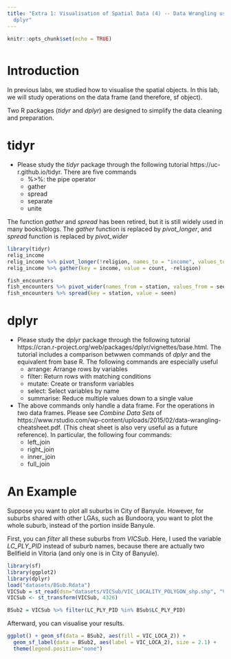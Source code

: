---
title: "Extra 1: Visualisation of Spatial Data (4) -- Data Wrangling using tidyr and
  dplyr"
---

<div style="margin-bottom:50px;">
```{r setup, include=FALSE}
knitr::opts_chunk$set(echo = TRUE)
```

</div>





# Introduction
In previous labs, we studied how to visualise the spatial objects. In this lab, we will study operations on the data frame (and therefore, sf object). 

Two R packages (*tidyr* and *dplyr*) are designed to simplify the data cleaning and preparation. 

# tidyr

* Please study the *tidyr* package through the following tutorial
https://uc-r.github.io/tidyr. There are five commands
  + %>%: the pipe operator
  + gather
  + spread
  + separate
  + unite

The function *gather* and *spread* has been retired, but it is still widely used in many books/blogs. The *gather* function is replaced by *pivot_longer*, and *spread* function is replaced by *pivot_wider*
```{r, echo=TRUE, fig.width=7, fig.align="center", message = FALSE, warning = F}
library(tidyr)
relig_income
relig_income %>% pivot_longer(!religion, names_to = "income", values_to = "count")
relig_income %>% gather(key = income, value = count, -religion)

fish_encounters
fish_encounters %>% pivot_wider(names_from = station, values_from = seen)
fish_encounters %>% spread(key = station, value = seen)
```


# dplyr

* Please study the *dplyr* package through the following tutorial
https://cran.r-project.org/web/packages/dplyr/vignettes/base.html. The tutorial includes a comparison betwwen commands of *dplyr* and the equivalent from base R. The following commands are especially useful
  + arrange: Arrange rows by variables 
  + filter: Return rows with matching conditions
  + mutate: Create or transform variables
  + select: Select variables by name
  + summarise: Reduce multiple values down to a single value
  
* The above commands only handle a data frame. For the operations in two data frames. Please see *Combine Data Sets* of https://www.rstudio.com/wp-content/uploads/2015/02/data-wrangling-cheatsheet.pdf. (This cheat sheet is also very useful as a future reference). In particular, the following four commands: 
  + left_join
  + right_join
  + inner_join
  + full_join


# An Example

Suppose you want to plot all suburbs in City of Banyule. However, for suburbs shared with other LGAs, such as Bundoora,  you want to plot the whole suburb, instead of the portion inside Banyule.

First, you can *filter* all these suburbs from *VICSub*. Here, I used the variable *LC_PLY_PID* instead of suburb names, because there are actually two Bellfield in Vitoria (and only one is in City of Banyule). 

```{r, echo=TRUE, fig.width=7, fig.align="center", message = FALSE, warning = F}
library(sf)
library(ggplot2)
library(dplyr)
load("datasets/BSub.Rdata")
VICSub = st_read(dsn="datasets/VICSub/VIC_LOCALITY_POLYGON_shp.shp", "VIC_LOCALITY_POLYGON_shp")
VICSub <- st_transform(VICSub, 4326)

BSub2 = VICSub %>% filter(LC_PLY_PID %in% BSub$LC_PLY_PID)
```

Afterward, you can visualise your results. 
```{r, echo=TRUE, fig.width=7, fig.align="center", message = FALSE, warning = F}
ggplot() + geom_sf(data = BSub2, aes(fill = VIC_LOCA_2)) + 
  geom_sf_label(data = BSub2, aes(label = VIC_LOCA_2), size = 2.1) + 
  theme(legend.position="none")
```


